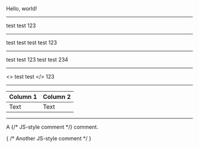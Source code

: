 <Heading hi='there'>Hello, world!
</Heading>

---

<Hello>
    test   <World />   test
</Hello>123

---

<Hello>
    test   <World />   test
</Hello>
<Hello>
    test   <World />   test
</Hello>123

---

<Hello>
    test   <World />   test
</Hello>       123
<Hello>
    test   <World />   test
</Hello>       234

---

<>
    test   <World        />   test
</>       123

---

| Column 1 | Column 2 |
|---|---|
| Text | <Hello>Text</Hello> |

---

A {/* JS-style comment */} comment.

{
  /* Another JS-style comment */
}
